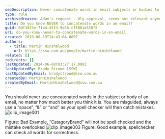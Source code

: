 ```yaml
---
seoDescription: Never concatenate words in email subjects or bodies to ensure accurate spell checking and avoid mistakes.
type: rule
archivedreason: Adam's request - Uly approval, seems not relevant anymore
title: Do you know NEVER to concatenate words in an email?
guid: 0df3d23e-71b4-45f3-9e56-cff881e558f5
uri: do-you-know-never-to-concatenate-words-in-an-email
created: 2010-08-19T14:43:04.000Z
authors:
  - title: Martin Hinshelwood
    url: https://ssw.com.au/people/martin-hinshelwood
related: []
redirects: []
lastUpdated: 2024-06-08T03:27:17.000Z
lastUpdatedBy: Brady Stroud [SSW]
lastUpdatedByEmail: bradystroud@ssw.com.au
createdBy: MartinHinshelwood
createdByEmail: MartinHinshelwood@ssw.com.au
---
```


You should never use concatenated words in the subject or body of an email, no matter how much better you think it is. You are misguided, always use a “space”, “&” or “and” as your spell checker will then catch mistakes.
![clip_image001](RuleNeverConcatenateWordsBad.png "clip_image001")

Figure: Bad Example, “CatagoryBrand” will not be spell checked and the mistake overlooked
![clip_image003](RuleNeverConcatenateWordsGood.png "clip_image003")
Figure: Good example, spellchecker can check all words for correctness.
